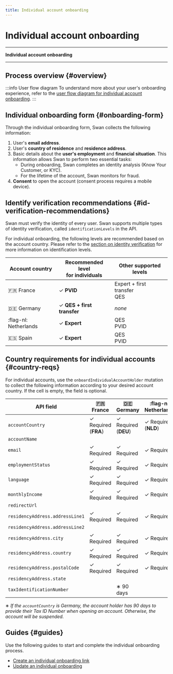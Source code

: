 ```yaml
---
title: Individual account onboarding
---
```


# Individual account onboarding


***

**Individual account onboarding** *<IndividualOnboardingDefinition />*

***

## Process overview {#overview}


<OnboardingOverview accountType="an individual" numberSteps="four" />

:::info User flow diagram
To understand more about your user's onboarding experience, refer to the [user flow diagram for individual account onboarding](../support.mdx).
:::

## Individual onboarding form {#onboarding-form}

Through the individual onboarding form, Swan collects the following information:

1. User's **email address**.
1. User's **country of residence** and **residence address**.
1. Basic details about the **user's employment** and **financial situation**. This information allows Swan to perform two essential tasks:
    * During onboarding, Swan completes an identity analysis (Know Your Customer, or KYC).
    * For the lifetime of the account, Swan monitors for fraud.
1. **Consent** to open the account (consent process requires a mobile device).

## Identify verification recommendations {#id-verification-recommendations}

Swan must verify the identity of every user.
Swan supports multiple types of identity verification, called `identificationLevels` in the API.

For individual onboarding, the following levels are recommended based on the account country.
Please refer to the [section on identity verification](https://docs.swan.io/concept/user#identification-level) for more information on identification levels.

| Account country | Recommended level<br/>for individuals | Other supported levels |
|---|---|---|
| :fr: France | ✓ **PVID** | Expert + first transfer<br/>QES |
| :de: Germany | ✓ **QES + first transfer** | *none* |
| :flag-nl: Netherlands | ✓ **Expert** | QES<br/>PVID |
| :es: Spain | ✓ **Expert** | QES<br/>PVID |

## Country requirements for individual accounts {#country-reqs}


<CountryReqs thisAccountType="individual" thatAccountType="company" />

For individual accounts, use the `onboardIndividualAccountHolder` mutation to collect the following information according to your desired account country.
If the cell is empty, the field is optional.

| API field | :fr:<br/>France | :de:<br/>Germany | :flag-nl:<br/>Netherlands | :es:<br/>Spain |
|---|---|---|---|---|
|`accountCountry`| ✓ Required (**FRA**) | ✓ Required (**DEU**) | ✓ Required (**NLD**) | ✓ Required (**ESP**) |
|`accountName`|  |  |  |  |
|`email`| ✓ Required | ✓ Required | ✓ Required | ✓ Required |
|`employmentStatus`| ✓ Required | ✓ Required | ✓ Required | ✓ Required |
|`language`| ✓ Required | ✓ Required | ✓ Required | ✓ Required |
|`monthlyIncome`| ✓ Required | ✓ Required | ✓ Required | ✓ Required |
|`redirectUrl`|  |  |  |  |
|`residencyAddress.addressLine1`| ✓ Required | ✓ Required | ✓ Required | ✓ Required |
|`residencyAddress.addressLine2`|  |  |  |
|`residencyAddress.city`| ✓ Required | ✓ Required | ✓ Required | ✓ Required |
|`residencyAddress.country`| ✓ Required | ✓ Required | ✓ Required | ✓ Required |
|`residencyAddress.postalCode`| ✓ Required | ✓ Required | ✓ Required | ✓ Required |
|`residencyAddress.state`|  |  |  |  |
|`taxIdentificationNumber`|  | ∗ 90 days |  |  |

∗ *If the `accountCountry` is Germany, the account holder has 90 days to provide their Tax ID Number when opening an account.
Otherwise, the account will be suspended.*

## Guides {#guides}

Use the following guides to start and complete the individual onboarding process.

* [Create an individual onboarding link](./guide-create.mdx)
* [Update an individual onboarding](./guide-update.mdx)